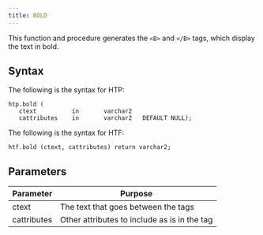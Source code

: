 ```yaml
---
title: BOLD
---
```


This function and procedure generates the `<B>` and `</B>` tags, which display the text in bold.

## Syntax 

The following is the syntax for HTP:

```
htp.bold (
   ctext          in       varchar2
   cattributes    in       varchar2   DEFAULT NULL);
```

The following is the syntax for HTF:

```
htf.bold (ctext, cattributes) return varchar2;
```

## Parameters 

| Parameter | Purpose  |
| --------- | -------- |
| ctext | The text that goes between the tags |
| cattributes | Other attributes to include as is in the tag |


